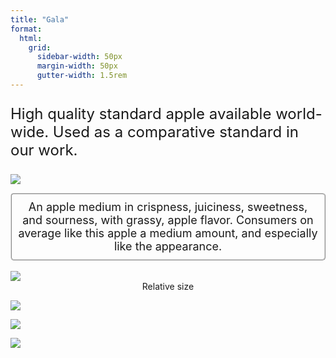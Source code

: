 ```yaml
---
title: "Gala"
format:
  html: 
    grid:
      sidebar-width: 50px
      margin-width: 50px
      gutter-width: 1.5rem
---
```


:::{style="font-size: x-large;"}
High quality standard apple available world-wide. Used as a comparative standard in our work.
:::

::: grid
::: g-col-4

![](img/transparentapples/GALA-crop.png)

:::{style="font-size: large; border: 2px ridge Gainsboro; padding: 10px; border-radius: 5px;"}
<center>An apple medium in crispness, juiciness, sweetness, and sourness, with grassy, apple flavor. Consumers on average like this apple a medium amount, and especially like the appearance.</center>
:::

<br>
![](img/GALACTRL-crop.jpg)
<center>Relative size</center>

:::

::: g-col-6

![](img/websitefigs/Apple_Gala.svg)



![](img/flavfigs/flavor_plot_Gala.svg)
<br>

![](img/likingfigs/Liking_Gala.svg)
:::
:::
  